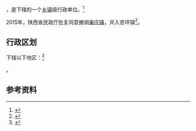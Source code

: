{{中国乡级行政区|61/10/26/109/000}}

'''{{PAGENAMEBASE}}'''，是{{PRC admin/fullname|61/10/26/109/000|3}}下辖的一个[[乡镇|乡镇]]级行政单位。<ref>{{PRC admin/ref sgc|{{PRC admin/parent|61/10/26/109/000}}}}</ref>

2015年，陕西省民政厅批复同意撤销[[柴庄镇|柴庄镇]]，并入杏坪镇<ref>{{Cite web |url=http://shaanxi.mca.gov.cn/article/mzyw1/201507/20150700841888.shtml |title=陕西省民政厅关于陕西省乡镇行政区划调整的公告 |access-date=2017-09-14 |archive-url=https://web.archive.org/web/20170914220400/http://shaanxi.mca.gov.cn/article/mzyw1/201507/20150700841888.shtml |archive-date=2017-09-14 |dead-url=yes }}</ref>。

== 行政区划 ==

{{PAGENAMEBASE}}下辖以下地区：<ref>{{PRC admin/ref sgc|61/10/26/109/000}}</ref>

{{PRC admin/children|61/10/26/109/000}}。

== 参考资料 ==

{{reflist}}

{{行政区划小作品}}
{{PRC admin/navcat|61/10/26/109/000}}